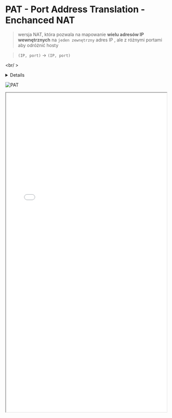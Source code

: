 
# PAT - Port Address Translation - Enchanced NAT

> wersja NAT, która pozwala na mapowanie **wielu adresów IP wewnętrznych** na `jeden zewnętrzny` adres IP , ale z różnymi portami aby odróżnić hosty

> `(IP, port)` -> `(IP, port)`

<br/ >

<Details>

> multipleksuje adres IP za pomocą portów

świat na zewnątrz widzi całą sieć jako ten jeden router, tak jakby on wszystko nadawał; jak coś przyjdzie z zewnątrz do tego routera, to przychodzi jednak na konkretny port, dzięki czemu on wie, gdzie to przesłać wewnątrz

</Details>

![PAT](/lab10/img/img4.jpg)

<iframe src="/sieci-komputerowe/lab10/dzialanie_nat.pdf" width="100%" height="1000px">

</iframe>
